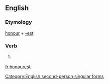 ==English==

===Etymology===
[[honour]] + [[-est]]

===Verb===
{{infl|en|verb form}}

# {{archaic}} {{form of|Second-person singular simple present form|honour}}

[[Category:English second-person singular forms]]

[[fr:honourest]]